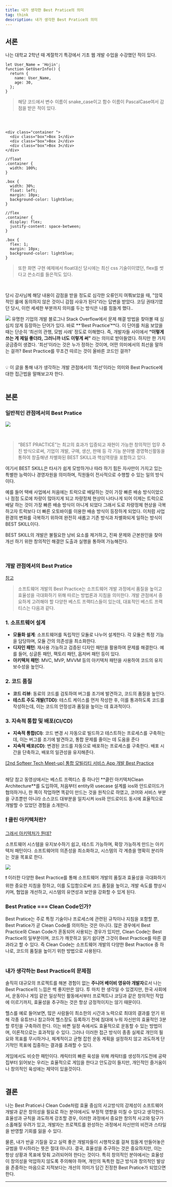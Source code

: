 ```yaml
---
title: 내가 생각한 Best Pratice의 의미
tag: think
description: 내가 생각한 Best Pratice의 의미
---
```


## 서론

나는 대학교 2학년 때 계절학기 특강에서 기초 웹 개발 수업을 수강했던 적이 있다.

```tsx
let User_Name = 'Hojin';
function GetUserInfo() {
  return {
    name: User_Name,
    age: 30,
  };
}
```

> 해당 코드에서 변수 이름이 snake_case이고 함수 이름이 PascalCase여서 감점을 받은 적이 있다.

<br />

```tsx

<div class="container ">
  <div class="box">Box 1</div>
  <div class="box">Box 2</div>
  <div class="box">Box 3</div>
</div>

//float
.container {
  width: 100%;
}

.box {
  width: 30%;
  float: left;
  margin: 10px;
  background-color: lightblue;
}

//flex
.container {
  display: flex;
  justify-content: space-between;
}

.box {
  flex: 1;
  margin: 10px;
  background-color: lightblue;
}
```

> 또한 화면 구현 예제에서 float대신 당시에는 최신 css 기술이이였던, flex를 썻다고 쓴소리를 들은적도 있다.

<br />

당시 강사님께 해당 내용이 감점을 받을 정도로 심각한 오류인지 여쭤보았을 때, "암묵적인 룰에 동의하지 않은 것이니 감점 사유가 된다"라는 답변을 받았다. 코딩 권태기였던 당시, 이런 세세한 부분까지 의미를 두는 방식은 나를 힘들게 했다..

![](/images/think/bestpractice-meaning/1.png)
유명한 기업의 개발 블로그나 Stack Overflow에서 문제 해결 방법을 찾아볼 때 심심치 않게 등장하는 단어가 있다. 바로 **‘Best Practice’**다. 이 단어를 처음 보았을 때는 단순히 ‘최선의 관행, 모범 사례’ 정도로 이해했다. 즉, 개발자들 사이에서 **“이렇게 쓰는 게 제일 좋더라, 그러니까 너도 이렇게 써”** 라는 의미로 받아들였다. 하지만 한 가지 궁금증이 생겼다. ‘최선’이라는 것은 누가 정하는 것이며, 어떤 의미에서의 최선을 말하는 걸까? Best Practice를 무조건 따르는 것이 올바른 코드인 걸까? <br /><br />

<div className="bg-my-gray py-1 px-5 text-base font-medium rounded-xl dark:text-white dark:bg-gray-800">
  💡 이 글을 통해 내가 생각하는 개발 관점에서의 ‘최선’이라는 의미와 Best Practice에 대한 접근법을
  말해보고자 한다.
</div>

<br />

## 본론

### 일반적인 관점에서의 Best Pratice

![](/images/think/bestpractice-meaning/2.png)

<br />

> “BEST PRACTICE”는 최고의 효과가 입증되고 재현이 가능한 창의적인 업무 추진 방식으로써, 기업이 개발, 구매, 생산, 판매 등 각 기능 분야별 경영혁신활동을 통하여 창출해낸 차별화된 BEST SKILL과 핵심역량을 포함하고 있다.

여기서 BEST SKILL은 타사가 쉽게 모방하거나 따라 하기 힘든 자사만이 가지고 있는 특별한 능력이나 경영자원을 의미하며, 직원들이 전사적으로 수행할 수 있는 일의 방식이다.

예를 들어 택배 사업에서 처음에는 트럭으로 배달하는 것이 가장 빠른 배송 방식이었으나 점점 도로에 차량이 많아지게 되고 차량정체 현상이 나타나게 되어 이제는 트럭으로 배달 하는 것이 가장 빠른 배송 방식이 아니게 되었다 그래서 도로 차량정체 현상을 극복하고자 트럭보다 더 빠른 오토바이를 이용한 배송 방식이 등장하게 되었다.
이처럼 사업환경의 변화를 극복하기 위하여 완전히 새롭고 기존 방식과 차별화되게 일하는 방식이 BEST SKILL이다.

BEST SKILL의 개발은 불필요한 낭비 요소를 제거하고, 진짜 문제와 근본원인을 찾아 개선 하기 위한 창의적인 해결안 도출과 실행을 통하여 가능해진다.

<br />

### 개발 관점에서의 Best Pratice

[참고](https://scopicsoftware.com/ko/blog/software-development-best-practices/)

> 소프트웨어 개발의 Best Practice는 소프트웨어 개발 과정에서 품질을 높이고 효율성을 극대화하기 위해 따르는 방법론과 지침을 의미한다. 개발 관점에서 중요하게 고려해야 할 다양한 베스트 프랙티스들이 있는데, 대표적인 베스트 프랙티스는 다음과 같다.

### 1. 소프트웨어 설계

- **모듈화 설계**: 소프트웨어를 독립적인 모듈로 나누어 설계한다. 각 모듈은 특정 기능을 담당하며, 모듈 간의 의존성을 최소화한다.
- **디자인 패턴**: 재사용 가능하고 검증된 디자인 패턴을 활용하여 문제를 해결한다. 예를 들어, 싱글톤 패턴, 팩토리 패턴, 옵저버 패턴 등이 있다.
- **아키텍처 패턴**: MVC, MVP, MVVM 등의 아키텍처 패턴을 사용하여 코드의 유지보수성을 높인다.

### 2. 코드 품질

- **코드 리뷰**: 동료의 코드를 검토하여 버그를 조기에 발견하고, 코드의 품질을 높인다.
- **테스트 주도 개발(TDD)**: 테스트 케이스를 먼저 작성한 후, 이를 통과하도록 코드를 작성하는데, 이는 코드의 안정성과 품질을 높이는 데 효과적이다.

### 3. 지속적 통합 및 배포(CI/CD)

- **지속적 통합(CI)**: 코드 변경 시 자동으로 빌드하고 테스트하는 프로세스를 구축하는데, 이는 버그를 조기에 발견하고, 통합 문제를 줄이는 데 도움을 준다
- **지속적 배포(CD)**: 변경된 코드를 자동으로 배포하는 프로세스를 구축한다. 배포 시간을 단축하고, 배포의 일관성을 유지해준다.

[[2nd Softeer Tech Meet-up] 통합 모빌리티 서비스 App 개발 Best Practice](https://www.youtube.com/watch?v=yN16Bn9GazI)<br /><br />

<div className="bg-my-gray py-1 px-5 text-base font-medium rounded-xl dark:text-white dark:bg-gray-800">
  해당 참고 동영상에서는 베스트 프랙티스 중 하나인 **클린 아키텍처Clean Architecture**를 도입하여,
  처음부터 entity와 usecase 설계를 ios와 안드로이드가 협의하거나, 한 쪽이 작업하면 똑같이 만드는
  것을 원칙으로 하였고, 코어와 서비스 부분을 구조뿐만 아니라 소스코드 대부분을 일치시켜 ios와
  안드로이드 동시에 효율적으로 개발할 수 있었던 경험을 소개한다.
</div>

### ❗️ 클린 아키텍처란?

[그래서 아키텍처가 뭔데?](https://www.banghojin.site/study/what-is-architecture)

소프트웨어 시스템을 유지보수하기 쉽고, 테스트 가능하며, 확장 가능하게 만드는 아키텍처 패턴이다. 소프트웨어의 의존성을 최소화하고, 시스템의 각 계층을 명확히 분리하는 것을 목표로 한다.

![](/images/think/bestpractice-meaning/4.png)

<div className="bg-my-gray py-1 px-5 text-base font-medium rounded-xl dark:text-white dark:bg-gray-800">
  ❗ 이러한 다양한 Best Practice를 통해 소프트웨어 개발의 품질과 효율성을 극대화하기 위한 중요한
  지침을 정하고, 이를 도입함으로써 코드 품질을 높이고, 개발 속도를 향상시키며, 협업을 개선하고,
  시스템의 유연성과 보안을 강화할 수 있게 된다.
</div>

### Best Pratice === Clean Code인가?

Best Pratice는 주로 특정 기술이나 프로세스에 관련된 규칙이나 지침을 포함할 뿐, Best Pratice가 곧 Clean Code를 의미하는 것은 아니다. 많은 경우에서 Best Practice와 Clean Code가 혼동되어 사용되는 경우가 있지만, Clean Code는 Best Practice의 일부분이며, 코드가 깨끗하고 읽기 쉽다면 그것이 Best Practice를 따른 결과라고 할 수 있다. 즉 Clean Code는 소프트웨어 개발의 다양한 Best Practice 중 하나로, 코드의 품질을 높이기 위한 방법으로 사용된다.<br /><br />

### 내가 생각하는 Best Practice의 문제점

솔직히 대규모의 프로젝트를 해본 경험이 없는 **주니어 베이비 영유아 개발자**로서 나는 Best Practice의 느낌은 썩 좋지만은 않다. 투 마치 한 생각일 수 있겠지만, 한국 사회에서, 운동이나 게임 같은 일상적인 활동에서부터 프로젝트나 코딩과 같은 창의적인 작업에 이르기까지, 효율성을 추구하는 것은 항상 긍정적이지는 않기 때문이다.

헬스를 예로 들어보면, 많은 사람들이 최소한의 시간과 노력으로 최대의 결과를 얻기 위해 각종 유튜브나 참고하여 헬스장도 등록하기 전에 침대에 누워 자신만의 효율적인 3분할 루틴을 구축하려 한다. 이는 바쁜 일정 속에서도 효율적으로 운동할 수 있는 방법이며, 이론적으로는 효과적일 수 있다. 그러나 이러한 접근 방식이 종종 실제로 개인의 필요와 목표를 무시하거나, 체계적이고 균형 잡힌 운동 계획을 설정하지 않고 과도하게 단기적인 목표에 집중하는 결과를 초래할 수 있다.

게임에서도 비슷한 패턴이다. 캐릭터의 빠른 육성을 위해 캐릭터를 생성하기도전에 공략집부터 읽어보는 우리는 효율적으로 게임을 한다고 안도감이 들지만, 개인적인 즐거움이나 창의적인 육성에는 제약이 있을것이다.<br /><br />

## 결론

나는 Best Pratice나 Clean Code처럼 효율 중심의 사고방식의 강제성이 소프트웨어 개발과 같은 창의성을 필요로 하는 분야에서도 부정적 영향을 미칠 수 있다고 생각한다. 효율성과 규칙을 과도하게 강조할 경우, 이러한 과정에서 중요한 창의적 사고와 탐구가 소홀해질 우려가 있고, 개발자는 프로젝트를 완성하는 과정에서 자신만의 비전과 스타일을 반영할 기회를 잃을 수 있다.

물론, 내가 반골 기질을 갖고 실력 좋은 개발자들이 시행착오를 걸쳐 힘들게 만들어놓은 규범을 무시하라는 뜻은 절대 아니다. 결국, 효율성을 추구하는 것은 중요하지만, 이는 항상 상황과 목표에 맞춰 고려되어야 한다는 것이다. 특히 창의적인 분야에서는 효율성이 창의성을 억압하지 않도록 주의해야 하며, 개인의 독특한 접근 방식과 창의적인 발상을 존중하는 마음으로 지적보다는 개선의 의미가 담긴 진정한 Best Pratice가 되었으면 한다.

---
